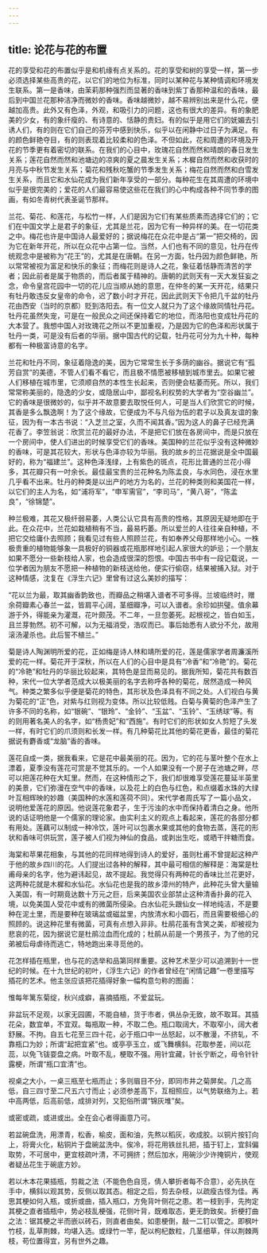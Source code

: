 ```yaml
---
---
---
```

title: 论花与花的布置
---



花的享受和花的布置似乎是和机缘有点关系的。花的享受和树的享受一样，第一步必须选择某些高贵的花，以它们的地位为标准，同时以某种花与某种情调和环境发生联系。第一是香味，由茉莉那种强烈而显著的香味到紫丁香那种温和的香味，最后到中国兰花那种洁净而微妙的香味。香味越微妙，越不易辨别出来是什么花，便越加高贵。此外又有色泽，外观，和吸引力的问题，这也有很大的差异。有的象肥美的少女，有的象纤瘦的、有诗意的、恬静的贵妇。有的似乎是用它们的妩媚去引诱人们，有的则在它们自己的芬芳中感到快乐，似乎以在闲静中过日子为满足。有的颜色鲜艳夺目，有的则表现着比较柔和的色泽。不但如此，花和周遭的环境及开花的节季更有着密切的联系。在我们的心目中，玫瑰花自然而然和晴朗的春日发生关系；莲花自然而然和池塘边的凉爽的夏之晨发生关系；木樨自然而然和收获时的月亮与中秋节发生关系；菊花和残秋吃蟹的节季发生关系；梅花自然而然和白雪发生关系，而且它和水仙花成为我们新年享受的一部分。每种花生在其周遭的环境中似乎是很完美的；爱花的人们最容易使这些花在我们的心中构成各种不同节季的图画，有如冬青树代表圣诞节那样。

兰花、菊花、和莲花，与松竹一样，人们是因为它们有某些质素而选择它们的；它们在中国文学上是君子的象征，尤其是兰花，因为它有一种异样的美。在一切花类之中。梅花也许是中国诗人最爱好的；据说梅花在众花中是占“第一”把交椅的，因为它在新年开花，所以在众花中占第一位。当然，人们也有不同的意见，牡丹在传统观念中是被称为“花王”的，尤其是在唐朝。在另一方面，牡丹因为颜色鲜艳，所以常常被视为富足和快乐的象征；而梅花则是诗人之花，象征着恬静而清苦的学者；因此前者是属于物质的，而后者属于精神的。唐朝的武则天有一天大发狂妄之念，命令皇宫花园中一切的花儿应当顺从她的意思，在仲冬的某一天开花，结果只有牡丹敢违反女皇帝的命令，迟了数小时才开花，因此武则天下令把几千盆的牡丹花由西安（当时的京都）贬到洛阳去。有一位文人就只为了这个缘故同情牡丹花。牡丹花虽然失宠，可是在一般民众之间还保持着它的地位，而洛阳也变成牡丹花的大本营了。我想中国人对玫瑰花之所以不更加重视，乃是因为它的色泽和形状属于牡丹一类，可是没有后者的华丽。据中国古代的记载，牡丹花可分为九十种，每种都有一种极富诗意的名字。

兰花和牡丹不同，象征着隐逸的美，因为它常常生长于多荫的幽谷。据说它有“孤芳自赏”的美德，不管人们看不看它，而且极不情愿被移植到城市里去。如果它被人们移植在城市里，它须顺自然的本性生长起来，否则便会枯萎而死。所以，我们常常称美丽的，隐逸的少女，或隐居山中，鄙视名利权势的大学者为“空谷幽兰”。它的香味是很微妙的，似乎并不故意要去取悦任何人，可是当人们欣赏它的时候，其香是多么飘逸啊！为了这个缘故，它便成为不与凡俗为伍的君子以及真友谊的象征，因为有一本古书说：“入芝兰之室，久而不闻其香。”因为这人的鼻子已经充满花香了。李笠翁说：欣赏兰花的最好办法，不是把它们放在各房间中，而是只放在一个房间中，使人们进出的时候享受它们的香味。美国种的兰花似乎没有这种微妙的香味，可是其花较大，形状与色泽亦较为华丽。我的故乡的兰花据说是全中国最好的，称为“福建兰”。这种色泽浅绿，上有紫色的斑点，花形比普通的兰花小得多，其花瓣只有一吋余长。最佳最宝贵的兰花种名为陈孟良，与水同色，浸在水里几乎看不出来。牡丹的种类是以出产的地方为名的，兰花的种类则和美国花一样，以它们的主人为名，如“浦将军”，“申军需官”，“李司马”，“黄八哥”，“陈孟良”，“徐锦楚”。

种兰极难，其花又极纤弱易萎，人类公认它具有高贵的性格，其原因无疑地即在于此。在众花中，兰花如栽植稍有不当，最易朽萎。所以爱兰的人往往亲自种植，不把它交给庸仆去照顾；我看见过有些人照顾兰花，有如奉养父母那样地小心。一株极贵重的植物能够象一具极好的铜器或花瓶那样地引起人家很大的妒忌；一个朋友如果不愿分一些新枝给人家，也会造成很深的怨恨。中国古书中有一段记载说，一位学者因为朋友不愿把一种植物的新枝送给他，便实行偷窃，结果被捕入狱。对于这种情感，沈复在《浮生六记》里曾有过这么美妙的描写：

“花以兰为最，取其幽香韵致也，而瓣品之稍堪入谱者不可多得。兰坡临终时，赠余荷瓣素心春兰一盆，皆肩平心阔，茎细瓣净，可以入谱者。余珍如拱璧。值余幕游于外，得能亲为灌溉，花叶颇茂。不二年，一旦忽萎死。起根视之，皆白如玉，且兰芽勃然。初不可解，以为无福消受，浩叹而已。事后始悉有人欲分不允，故用滚汤灌杀也。此后誓不植兰。”

菊是诗人陶渊明所爱的花，正如梅是诗人林和靖所爱的花，莲是儒家学者周濂溪所爱的花一样。菊花开于深秋，所以在人们的心目中是具有“冷香”和“冷艳”的。菊花的“冷艳”和牡丹的华丽比较起来，其特色是显而易见的。据我所知，菊花共有数百种，宋代一位大学者范成大以极美丽的名字去称呼各种的菊花，居然造成一种风气。种类之繁多似乎便是菊花的特色，其形状及色泽具有不同之处。人们视白与黄为菊花的“正”色，对紫与红则视为变体。所以比较低贱。白菊与黄菊的色泽产生了许多不同的名称，如“银碗”、“银玲”、“金铃”、“玉盆”、“玉铃”、“玉绣球”等。有的则用著名美人的名字，如“杨贵妃”和“西施”。有时它们的形状如女人剪短了头发一样，有时它们的爪须则和长发一样。有几种菊花比其他的菊花更香，最佳的菊花据说有麝香或“龙脑”香的香味。

莲花自成一类，据我看来，它是花中最美丽的花。因为，它的花与茎叶整个在水上漂着，夏季没有莲花可赏是不觉其乐的。一个人如果没有一个房子在池塘之畔，尽可以把莲花种在大缸里。然而，在这种情形之下，我们却很难享受莲花蔓延半英里的美景，它们弥漫在空气中的香味，以及花上的白色与红色，和点缀着水珠的大绿叶互相辉映的妙趣（美国种的水莲和莲荷不同）。宋代学者周氏写了一篇小品文，说明他爱莲花的原因。他说莲花象君子，生于污浊的水中而保持着清白之身。他所说的话证明他是一个儒家的理论家。由实利主义的观点上看起来，莲花的各部分都有用处。莲藕可以制成一种冷饮，莲叶可以包裹水果或其他的食物去蒸，莲花的形状和香味可供玩赏，莲子被人们视为神仙的食品，或剥出生吃，或晒干拌糖而食。

海棠和苹果花相象，与其他的花同样地得到诗人的爱好，虽则杜甫不曾提起这种产于他的故乡四川的花。人们提出过各种的解释，其中最可相信的解释是：海棠是杜甫母亲的名字，他为避讳起见，故不提起。我觉得只有两种花的香味比兰花更好，这两种花就是木樨和水仙花。水仙花也是我的故乡漳州的特产，此种花头曾大量输入美国，有一时期竟达数十万元之巨，后来美国农业部禁止这种清香扑鼻的花入境，以免美国人受花中或有的微菌所侵染。白水仙花头跟仙女一样地纯洁，不是要种在泥土里，而是要种在玻璃盆或磁盆里，内放清水和小圆石，而且需要极细心的照顾的。说这种花里有微菌，可真有点想入非非。杜鹃花虽有含笑之美，却被视为悲哀的花，因为据说它是杜鹃泣血而化成的；杜鹃从前是一个男孩子，为了他的兄弟被后母虐待而逃亡，特地跑出来寻觅他的。

花怎样插在瓶里，也与花的选举和品第同样重要。这种艺术至少可以追溯到十一世纪的时候。在十九世纪的初叶，《浮生六记》的作者曾经在“闲情记趣”一卷里描写插花的艺术。他主张应该把花插得好象一幅构意匀称的图画：

惟每年篱东菊绽，秋兴成癖，喜摘插瓶，不爱盆玩。

非盆玩不足观，以家无园圃，不能自植，货于市者，俱丛杂无致，故不取耳。其插花朵，数宜单，不宜双。每瓶取一种，不取二色。瓶口取阔大，不取窄小，阔大者舒展。不拘。自五七花至三四十花，必于瓶口中一丛怒起，以不散漫，不挤轧，不靠瓶口为妙；所谓“起把宜紧”也。或亭亭玉立，或飞舞横斜。花取参差，间以花蕊，以免飞钹耍盘之病。叶取不乱，梗取不强。用针宜藏，针长宁断之，毋令针针露梗，所谓“瓶口宜清”也。

视桌之大小，一桌三瓶至七瓶而止；多则眉目不分，即同市井之菊屏矣。几之高低，自三四寸至二尺五六寸而止；必须参差高下，互相照应，以气势联络为上。若中高两低，后高前低，成排对列，又犯俗所谓“锦灰堆”矣。

或密或疏，或进或出。全在会心者得画意乃可。

若盆碗盘洗，用漂青，松香，榆皮，面和油，先熬以稻灰，收成胶。以铜片按钉向上，将膏火化，粘铜片于盘碗盆洗中。俟冷，将花用铁丝扎把，插于钉上，宜斜偏取势，不可居中，更宜枝疏叶清，不可拥挤；然后加水，用碗沙少许掩铜片，使观者疑丛花生于碗底方妙。

若以木本花果插瓶，剪裁之法（不能色色自觅，倩人攀折者每不合意），必先执在手中，横斜以观其势，反侧以取其态。相定之后，剪去杂枝，以疏瘦古怪为佳。再思其梗如何入瓶，或折或曲，插入瓶口，方免背叶侧花之患。若一枝到手，先拘定其梗之直者插瓶中，势必枝乱梗强，花侧叶背，既难取态，更无韵致矣。折梗打曲之法：锯其梗之半而嵌以砖石，则直者曲矣。如患梗倒，敲一二钉以管之。即枫叶竹枝，乱草荆棘，均堪入选。或绿竹一竿，配以枸杞数粒，几茎细草，伴以荆棘两枝，苟位置得宜，另有世外之趣。